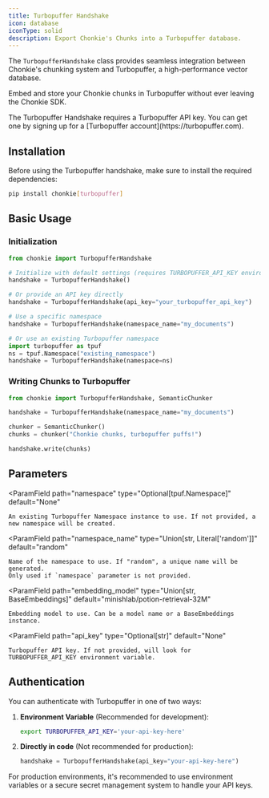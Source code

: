 ```yaml
---
title: Turbopuffer Handshake
icon: database
iconType: solid
description: Export Chonkie's Chunks into a Turbopuffer database.
---
```


The `TurbopufferHandshake` class provides seamless integration between Chonkie's chunking system and Turbopuffer, a high-performance vector database.

Embed and store your Chonkie chunks in Turbopuffer without ever leaving the Chonkie SDK.

<Note>
    The Turbopuffer Handshake requires a Turbopuffer API key. You can get one by signing up for a [Turbopuffer account](https://turbopuffer.com).
</Note>

## Installation

Before using the Turbopuffer handshake, make sure to install the required dependencies:

```bash
pip install chonkie[turbopuffer]
```

## Basic Usage

### Initialization

```python
from chonkie import TurbopufferHandshake

# Initialize with default settings (requires TURBOPUFFER_API_KEY environment variable)
handshake = TurbopufferHandshake()

# Or provide an API key directly
handshake = TurbopufferHandshake(api_key="your_turbopuffer_api_key")

# Use a specific namespace
handshake = TurbopufferHandshake(namespace_name="my_documents")

# Or use an existing Turbopuffer namespace
import turbopuffer as tpuf
ns = tpuf.Namespace("existing_namespace")
handshake = TurbopufferHandshake(namespace=ns)
```

### Writing Chunks to Turbopuffer

```python
from chonkie import TurbopufferHandshake, SemanticChunker

handshake = TurbopufferHandshake(namespace_name="my_documents")

chunker = SemanticChunker()
chunks = chunker("Chonkie chunks, turbopuffer puffs!")

handshake.write(chunks)
```

## Parameters

<ParamField
    path="namespace"
    type="Optional[tpuf.Namespace]"
    default="None"
>
    An existing Turbopuffer Namespace instance to use. If not provided, a new namespace will be created.
</ParamField>

<ParamField
    path="namespace_name"
    type="Union[str, Literal['random']]"
    default="random"
>
    Name of the namespace to use. If "random", a unique name will be generated.
    Only used if `namespace` parameter is not provided.
</ParamField>

<ParamField
    path="embedding_model"
    type="Union[str, BaseEmbeddings]"
    default="minishlab/potion-retrieval-32M"
>
    Embedding model to use. Can be a model name or a BaseEmbeddings instance.
</ParamField>

<ParamField
    path="api_key"
    type="Optional[str]"
    default="None"
>
    Turbopuffer API key. If not provided, will look for TURBOPUFFER_API_KEY environment variable.
</ParamField>

## Authentication

You can authenticate with Turbopuffer in one of two ways:

1. **Environment Variable** (Recommended for development):
   ```bash
   export TURBOPUFFER_API_KEY='your-api-key-here'
   ```

2. **Directly in code** (Not recommended for production):
   ```python
   handshake = TurbopufferHandshake(api_key="your-api-key-here")
   ```

For production environments, it's recommended to use environment variables or a secure secret management system to handle your API keys.
